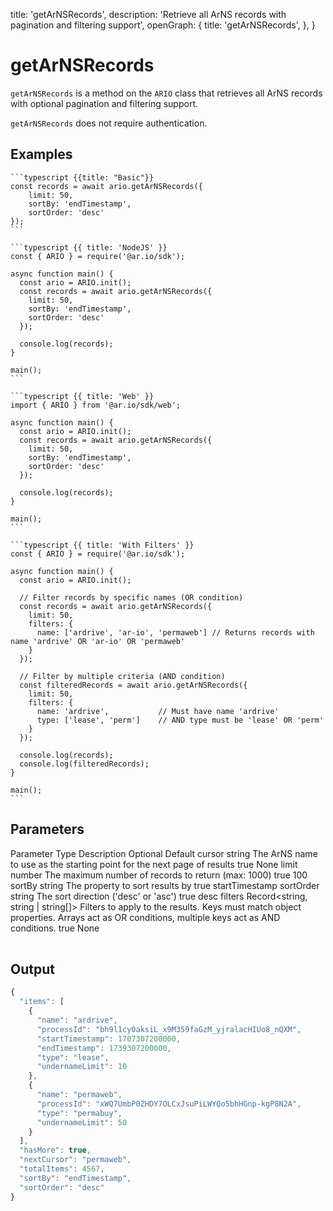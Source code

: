 
  title: 'getArNSRecords',
  description:
    'Retrieve all ArNS records with pagination and filtering support',
  openGraph: {
    title: 'getArNSRecords',
  },
}

# getArNSRecords

`getArNSRecords` is a method on the `ARIO` class that retrieves all ArNS records with optional pagination and filtering support.

`getArNSRecords` does not require authentication.

## Examples

<CodeGroup title="getArNSRecords">

    ```typescript {{title: "Basic"}}
    const records = await ario.getArNSRecords({
        limit: 50,
        sortBy: 'endTimestamp',
        sortOrder: 'desc'
    });
    ```

    ```typescript {{ title: 'NodeJS' }}
    const { ARIO } = require('@ar.io/sdk');

    async function main() {
      const ario = ARIO.init();
      const records = await ario.getArNSRecords({
        limit: 50,
        sortBy: 'endTimestamp',
        sortOrder: 'desc'
      });

      console.log(records);
    }

    main();
    ```

    ```typescript {{ title: 'Web' }}
    import { ARIO } from '@ar.io/sdk/web';

    async function main() {
      const ario = ARIO.init();
      const records = await ario.getArNSRecords({
        limit: 50,
        sortBy: 'endTimestamp',
        sortOrder: 'desc'
      });

      console.log(records);
    }

    main();
    ```

    ```typescript {{ title: 'With Filters' }}
    const { ARIO } = require('@ar.io/sdk');

    async function main() {
      const ario = ARIO.init();

      // Filter records by specific names (OR condition)
      const records = await ario.getArNSRecords({
        limit: 50,
        filters: {
          name: ['ardrive', 'ar-io', 'permaweb'] // Returns records with name 'ardrive' OR 'ar-io' OR 'permaweb'
        }
      });

      // Filter by multiple criteria (AND condition)
      const filteredRecords = await ario.getArNSRecords({
        limit: 50,
        filters: {
          name: 'ardrive',           // Must have name 'ardrive'
          type: ['lease', 'perm']    // AND type must be 'lease' OR 'perm'
        }
      });

      console.log(records);
      console.log(filteredRecords);
    }

    main();
    ```

</CodeGroup>

## Parameters

<Table>
  <Table.Head>
    <Table.Row>
      <Table.Header>Parameter</Table.Header>
      <Table.Header>Type</Table.Header>
      <Table.Header>Description</Table.Header>
      <Table.Header>Optional</Table.Header>
      <Table.Header>Default</Table.Header>
    </Table.Row>
  </Table.Head>
  <Table.Body>
    <Table.Row>
      <Table.Cell className="font-semibold">cursor</Table.Cell>
      <Table.Cell>string</Table.Cell>
      <Table.Cell>
        The ArNS name to use as the starting point for the next page of results
      </Table.Cell>
      <Table.Cell>true</Table.Cell>
      <Table.Cell>None</Table.Cell>
    </Table.Row>
    <Table.Row>
      <Table.Cell className="font-semibold">limit</Table.Cell>
      <Table.Cell>number</Table.Cell>
      <Table.Cell>
        The maximum number of records to return (max: 1000)
      </Table.Cell>
      <Table.Cell>true</Table.Cell>
      <Table.Cell>100</Table.Cell>
    </Table.Row>
    <Table.Row>
      <Table.Cell className="font-semibold">sortBy</Table.Cell>
      <Table.Cell>string</Table.Cell>
      <Table.Cell>The property to sort results by</Table.Cell>
      <Table.Cell>true</Table.Cell>
      <Table.Cell>startTimestamp</Table.Cell>
    </Table.Row>
    <Table.Row>
      <Table.Cell className="font-semibold">sortOrder</Table.Cell>
      <Table.Cell>string</Table.Cell>
      <Table.Cell>The sort direction ('desc' or 'asc')</Table.Cell>
      <Table.Cell>true</Table.Cell>
      <Table.Cell>desc</Table.Cell>
    </Table.Row>
    <Table.Row>
      <Table.Cell className="font-semibold">filters</Table.Cell>
      <Table.Cell>Record&lt;string, string | string[]&gt;</Table.Cell>
      <Table.Cell>
        Filters to apply to the results. Keys must match object properties.
        Arrays act as OR conditions, multiple keys act as AND conditions.
      </Table.Cell>
      <Table.Cell>true</Table.Cell>
      <Table.Cell>None</Table.Cell>
    </Table.Row>
  </Table.Body>
</Table>

## Output

```js
{
  "items": [
    {
      "name": "ardrive",
      "processId": "bh9l1cy0aksiL_x9M359faGzM_yjralacHIUo8_nQXM",
      "startTimestamp": 1707307200000,
      "endTimestamp": 1739307200000,
      "type": "lease",
      "undernameLimit": 10
    },
    {
      "name": "permaweb",
      "processId": "xWQ7UmbP0ZHDY7OLCxJsuPiLWYQo5bhHGnp-kgP8N2A",
      "type": "permabuy",
      "undernameLimit": 50
    }
  ],
  "hasMore": true,
  "nextCursor": "permaweb",
  "totalItems": 4567,
  "sortBy": "endTimestamp",
  "sortOrder": "desc"
}
```
